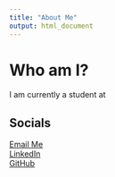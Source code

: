 ```yaml
---
title: "About Me"
output: html_document
---
```


# Who am I?
I am currently a student at 

## Socials
[Email Me](mailto:philbertcychan@gmail.com)  
[LinkedIn](https://www.linkedin.com/in/philbert-chan/)  
[GitHub](https://github.com/Philbertcychan)  

